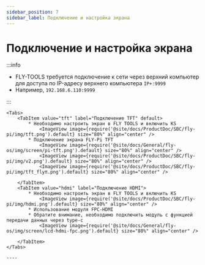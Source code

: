 ```yaml
---
sidebar_position: 7
sidebar_label: Подключение и настройка экрана
---
```







# Подключение и настройка экрана

:::info

* FLY-TOOLS требуется подключение к сети через верхний компьютер для доступа по IP-адресу верхнего компьютера `IP+:9999`
* Например, `192.168.6.110:9999`

:::


    <Tabs>
        <TabItem value="tft" label="Подключение TFT" default>
            * Необходимо настроить экран в FLY TOOLS и включить KS
                <ImageView image={require('@site/docs/ProductDoc/SBC/fly-pi/img/tft.png').default} size="80%" align="center" />
            * Подключение экрана FLY-Pi TFT
                <ImageView image={require('@site/docs/General/fly-os/img/screen/pi-tft.png').default} size="80%" align="center" />
                <ImageView image={require('@site/docs/ProductDoc/SBC/fly-pi/img/v2.png').default} size="80%" align="center" />
                <ImageView image={require('@site/docs/ProductDoc/SBC/fly-pi/img/tft_flyπ.png').default} size="80%" align="center" />

        </TabItem>
        <TabItem value="hdmi" label="Подключение HDMI">
            * Необходимо настроить экран в FLY TOOLS и включить KS
                <ImageView image={require('@site/docs/ProductDoc/SBC/fly-pi/img/hdmi.png').default} size="80%" align="center" />               
            * Использование модуля FPC-HDMI
            * Обратите внимание, необходимо подключить модуль с функцией передачи данных через type-c
                <ImageView image={require('@site/docs/General/fly-os/img/screen/lcd-hdmi-fpc.png').default} size="80%" align="center" />

        </TabItem>
    </Tabs>

    ----